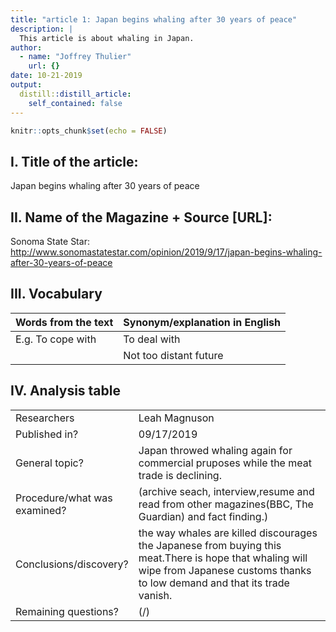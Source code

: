 ```yaml
---
title: "article 1: Japan begins whaling after 30 years of peace"
description: |
  This article is about whaling in Japan.
author: 
  - name: "Joffrey Thulier"
    url: {}
date: 10-21-2019
output:
  distill::distill_article:
    self_contained: false
---
```


```r
knitr::opts_chunk$set(echo = FALSE)
```

## I. Title of the article: 

Japan begins whaling after 30 years of peace

## II. Name of the Magazine + Source [URL]:

Sonoma State Star: <http://www.sonomastatestar.com/opinion/2019/9/17/japan-begins-whaling-after-30-years-of-peace>


##  III. Vocabulary 

| Words from the text | Synonym/explanation in English |
| ------------------- | ------------------------------ |
| E.g. To cope with   | To deal with                   |
|                     | Not too distant future         |

## IV. Analysis table 

|                              |                                                                     |
| ---------------------------- | ------------------------------------------------------------------- |
| Researchers                  | Leah Magnuson           |
| Published in?                | 09/17/2019                                                       |
| General topic?               | Japan throwed whaling again for commercial pruposes while the meat trade is declining.|
| Procedure/what was examined? | (archive seach, interview,resume and read from other magazines(BBC, The Guardian) and fact finding.) |
| Conclusions/discovery?       |  the way whales are killed discourages the Japanese from buying this meat.There is hope that whaling will wipe from Japanese customs thanks to low demand and that its trade vanish.      |
| Remaining questions?         | (/) |

